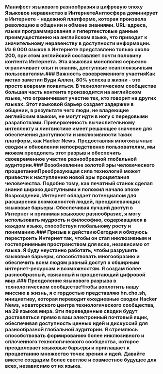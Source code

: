 
<Steps>

### Манифест языкового разнообразия в цифровую эпоху Языковое неравенство в ИнтернетеАнглосфера доминирует в Интернете - надежной платформе, которая произвела революцию в общении и обмене знаниями. URL-адреса, языки программирования и гипертекстовые данные преимущественно на английском языке, что приводит к значительному неравенству в доступности информации. Из 6 000 языков в Интернете представлено только около 200, при этом английский составляет почти половину контента Интернета. Эта языковая монополия серьезно ограничивает опыт и знания, доступные неанглоязычным пользователям.### Важность своевременного участияКак метко заметил Вуди Аллен, 80% успеха в жизни - это просто вовремя появиться. В технологическом сообществе большая часть контента производится на английском языке, что ограничивает участие тех, кто говорит на других языках. Этот языковой барьер создает задержки в общении, в результате чего люди, не владеющие английским языком, не могут идти в ногу с передовыми разработками. Приверженность вычислительному интеллекту и лингвистике имеет решающее значение для обеспечения доступности и инклюзивности таких платформ, как Hacker News. Предоставляя многоязычные сводки и обновления непосредственно пользователям, мы можем преодолеть этот разрыв и обеспечить своевременное участие разнообразной глобальной аудитории.### Возобновление золотой эры человеческого процветанияПреобразующая сила технологий может привести к наступлению новой эры процветания человечества. Подобно тому, как печатный станок сделал знания широко доступными и положил начало эпохе Возрождения, Интернет обладает потенциалом для расширения возможностей людей, преодолевающих языковые барьеры. Обеспечивая лучший доступ в Интернет и принимая языковое разнообразие, я могу использовать мудрость и философию, содержащиеся в каждом языке, способствуя глобальному росту и пониманию.### Призыв к действиюСегодня я обязуюсь перестроить Интернет так, чтобы он стал инклюзивным и гостеприимным пространством для всех, независимо от языка. Я буду неустанно работать, чтобы разрушить языковые барьеры, способствовать многообразию и обеспечить всем людям равный доступ к обширным интернет-ресурсам и возможностям. Я создам более разнообразный, связанный и процветающий цифровой мир.### Преодоление языкового разрыва в технологическом сообществеЧтобы воплотить нашу миссию в жизнь, я с гордостью представляю hn.cho.sh, инициативу, которая переводит ежедневные сводки Hacker News, новаторского центра технологического сообщества, на 29 языков мира. Эти переведенные сводки будут доставляться прямо в ваш электронный почтовый ящик, обеспечивая доступность ценных идей и дискуссий для разнообразной глобальной аудитории. Я стремлюсь способствовать формированию более инклюзивного и сплоченного технологического сообщества, которое преодолевает языковые барьеры и приглашает к процветанию множество точек зрения и идей. Давайте вместе создадим более светлое и совместное будущее для всех, независимо от их языка.</Steps>
